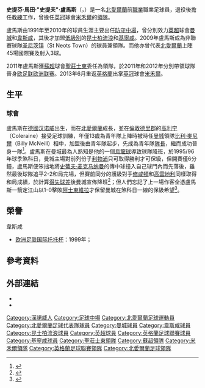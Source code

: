 {{noteTA|G1=足球|G2=蘇超|G3=FAcup|G4=EPL
|T=zh-hans:史蒂夫·洛马斯; zh-hk:史提夫·盧馬斯; 
|1=zh-hans:史蒂夫; zh-hk:史提夫; 
|2=zh-hans:洛马斯; zh-hk:盧馬斯; 
|3=zh-hans:马丁; zh-hk:馬田; 
|4=zh-hans:斯蒂芬; zh-hk:史提芬; 
|5=zh-hans:欧洲足联国际托托杯; zh-hk:歐洲足協圖圖盃;
|6=zh-hans:欧足联欧洲联赛; zh-hk:歐霸盃;
|7=zh-hans:德雷克·麦克因斯; zh-hk:戴歷·麥因尼斯;
|8=zh-hans:史蒂夫·麦克马纳曼; zh-hk:史提夫·麥馬拿文;
}}
{{Infobox football biography
| name           = 史提夫·盧馬斯<br>''Steve Lomas''
| image          = [[Image:Steve_Lomas.png|240px]]
| fullname       = Stephen Martin Lomas<ref name="Hugman 2008-09">{{cite book
 | last = Hugman
 | first = Barry J. (ed)
 | title = The PFA Footballers' Who's Who 2008–09
 | publisher = Mainstream
 | year = 2008
 | isbn = 978-1-84596-324-8}}</ref>
| height         = {{height|ft=6|in=0}}
| birth_date     = {{birth date and age|1974|1|18|df=y}}
| birth_place    = [[德國|德國]][[汉诺威|汉诺威]]
| currentclub    = 沒有
| position       = [[中場|中場]]
| youthyears1    = 
| youthclubs1    = [[Coleraine_F.C.|高利宁]]
| youthyears2    = 
| youthclubs2    = [[曼彻斯特城足球俱乐部|曼城]]
| years1         = 1991–1997 
| clubs1         = [[曼彻斯特城足球俱乐部|曼城]] 
| caps1          = 111 
| goals1         = 8 
| years2         = 1997–2005 
| clubs2         = [[西汉姆联足球俱乐部|韋斯咸]]
| caps2          = 187 
| goals2         = 10 
| years3         = 2005–2007 
| clubs3         = [[女王公园巡游者足球俱乐部|昆士柏流浪]] 
| caps3          = 55 
| goals3         = 2 
| years4         = 2007–2008 
| clubs4         = [[吉林汉姆足球俱乐部|基寧咸]]
| caps4          = 8 
| goals4         = 0 
| years5         = 2009–2010
| clubs5         = [[St_Neots_Town_F.C.|圣尼茨镇]]
| caps5          = ? 
| goals5         = ?
| totalcaps      = 361+
| totalgoals     = 20+
| nationalyears1 = 1994–2003
| nationalteam1  = [[北愛爾蘭足球代表隊|北愛爾蘭]]
| nationalcaps1  = 45
| nationalgoals1 = 3
| manageryears1  = 2009–2010
| managerclubs1  = [[St_Neots_Town_F.C.|圣尼茨镇]]
| manageryears2  = 2011–2013
| managerclubs2  = [[圣庄士东足球俱乐部|聖莊士東]]
| manageryears3  = 2013
| managerclubs3  = [[米尔沃尔足球俱乐部|米禾爾]]
}}
'''史提芬·馬田·"史提夫"·盧馬斯'''（{{lang-en|'''Stephen Martin "Steve" Lomas'''}}，{{bd|1974年|1月18日|catIdx=Lomas, Steve}}）是一名[[北愛爾蘭|北愛爾蘭]]前[[職業|職業]]職業足球員，退役後擔任[[教練|教練]]工作，曾擔任[[英冠|英冠]]球會[[米尔沃尔足球俱乐部|米禾爾]]的[[領隊_(足球)|領隊]]。

盧馬斯由1991年至2010年的球員生涯主要出任[[中場|防守中場]]，曾分別效力[[英超|英超]]球會[[曼彻斯特城足球俱乐部|曼城]]和[[西汉姆联足球俱乐部|韋斯咸]]，其後才加盟[[英格蘭足球聯賽|低級別]]的[[女王公园巡游者足球俱乐部|昆士柏流浪]]和[[吉林汉姆足球俱乐部|基寧咸]]。2009年盧馬斯成為非聯賽球隊[[St_Neots_Town_F.C.|圣尼茨镇]]（St Neots Town）的球員兼領隊。而他亦曾代表[[北愛爾蘭足球代表隊|北愛爾蘭]]上陣45場國際賽及射入3球。

2011年盧馬斯獲[[蘇超|蘇超]]球會[[圣庄士东足球俱乐部|聖莊士東]]委任為領隊，於2011年和2012年分別帶領球隊晉身[[欧足联欧洲联赛|欧足联欧洲联赛]]。2013年6月重返[[英格蘭|英格蘭]]出掌[[英冠|英冠]]球會[[米尔沃尔足球俱乐部|米禾爾]]。

==生平==
===球會===
盧馬斯在[[德國|德國]][[汉诺威|汉诺威]]出生，而在[[北愛爾蘭|北愛爾蘭]]成長，並在[[倫敦德里郡|倫敦德里郡]]的[[Coleraine_F.C.|高利宁]]（Coleraine）接受足球訓練，年僅13歲為青年隊上陣時被時任[[曼彻斯特城足球俱乐部|曼城]]領隊[[比利·麥尼爾|比利·麥尼爾]]（Billy McNeill）相中，加盟後由青年隊起步，先成為青年隊[[隊長_(足球)|隊長]]，繼而成功晉身一隊<ref name="Five things">{{cite web |language=en |url=http://theawayend.net/articles/football/the-away-end-archive/929-five-things-you-didnt-know-about-st-johnstone-manager-steve-lomas |title=Five things you didn't know about St Johnstone manager Steve Lomas |publisher=''theawayend.net'' |date= |accessdate=2013-06-08 |archive-url=https://web.archive.org/web/20160305053332/http://theawayend.net/articles/football/the-away-end-archive/929-five-things-you-didnt-know-about-st-johnstone-manager-steve-lomas |archive-date=2016-03-05 |dead-url=yes }}</ref>。盧馬斯在曼城最為人熟知是他的一個[[烏龍球|烏龍球]]導致球隊降班，於1995/96年球季煞科日，曼城主場對前列份子[[利物浦足球俱乐部|利物浦]]只可取得勝利才可保級，但開賽僅6分鐘，盧馬斯便笨拙地將[[史蒂夫·麦克马纳曼|史蒂夫·麦克马纳曼]]的傳中球撞入自己球門內而先落後，雖然最後球隊追平2-2和局完場，但賽前同分的護級對手[[南安普顿足球俱乐部|修咸頓]]和[[考文垂足球俱乐部|高雲地利]]同樣取得和局成績，於計算[[得失球差|得失球差]]後曼城宣佈降班<ref>{{cite web |language=en |url=http://www.guardian.co.uk/sport/blog/2012/aug/24/joy-of-six-liverpool-manchester-city |title=The Joy of Six: great Liverpool v Manchester City matches |publisher=''guardian.co.uk'' |date= |accessdate=2013-06-12 |archive-date=2012-09-16 |archive-url=https://web.archive.org/web/20120916044036/http://www.guardian.co.uk/sport/blog/2012/aug/24/joy-of-six-liverpool-manchester-city |dead-url=no }}</ref>；但人們忘記了上一場作客全憑盧馬斯一箭定江山以1-0擊敗[[阿士東維拉足球會|阿士東維拉]]才保留曼城在煞科日一線的保級希望<ref>{{cite web |language=en |url=http://www.transfermarkt.co.uk/en/aston-villa_manchester-city/index/spielbericht_1113008.html |title=Aston Villa Man City 0:1(0:0) |publisher=''transfermarkt.co.uk'' |date= |accessdate=2013-06-12}}</ref>。
<!--
He then moved to [[西汉姆联足球俱乐部|韋斯咸]] in 1997 for a fee of £2.5 million.<ref name=Irons>{{cite web|url=http://www.westhamstats.info/westham.php?west=2&ham=416&united=Steve_Lomas|title=Welcome to the Wonderful World of West Ham United Statistics Steve Lomas|publisher=www.westhamstats.info|accessdate=2010-11-23|date=}}</ref> He made his West Ham debut on 9 April 1997 in a 0–0 draw with [[米德尔斯堡足球俱乐部|米杜士堡]]; his first goal coming on 3 December 1997 in a 4–1 defeat of [[水晶宫足球俱乐部|水晶宮]].<ref name=Irons/> 
He made 227 competitive appearances, scoring 13 goals,<ref name=Irons/> became [[隊長_(足球)|隊長]] and was a member of the West Ham team which won the [[欧洲足联国际托托杯|欧洲足联国际托托杯]] in 1999.<ref>{{cite web|url=http://www.sportinglife.com/football/premiership/westham/reports/story_get.cgi?STORY_NAME=soccer/99/08/24/SOCCER_West_Ham_Nightlead.html&TEAMHD=westham&DIV=prem&TEAM=WEST--HAM&RH=West--Ham&PREV_SEASON=1998|title=Metz 1 West Ham 3 (Agg: 2-3)
|publisher=www.sportinglife.com|accessdate=2010-11-23|date=1999-08-24}}</ref>

On 31 August 2005, he was released on a free transfer and joined [[女王公园巡游者足球俱乐部|昆士柏流浪]].<ref>{{cite web|url=http://www.qpr.co.uk/page/NewsDetail/0,,10373~707431,00.html|title=Lomas signs|publisher=www.qpr.co.uk|accessdate=2010-11-23|date=2005-09-06}}</ref>

He left QPR in May 2007, and joined [[吉林汉姆足球俱乐部|基寧咸]] on 31 July 2007.<ref>[http://www.gillinghamfootballclub.premiumtv.co.uk/page/News/NewsDetail/0,,10416~1082263,00.html Official Gillingham website]</ref> On 9 January 2008, Gillingham manager [[Mark_Stimson|Mark Stimson]] revealed that Lomas had been placed on the transfer list.<ref>{{cite web|url=http://www.gillinghamfootballclub.premiumtv.co.uk/page/PressReleases/0,,10416~1210588,00.html|title=Exclusive:Nine players available for transfer|publisher=Gillingham F.C.|accessdate=2008-01-09|date=2008-01-19}}</ref> On 31 January it was announced that Lomas had been released from his contract.<ref>{{cite web|url=http://www.gillinghamfootballclub.premiumtv.co.uk/page/NewsDetail/0,,10416~1230536,00.html|title=Exclusive:Lomas, Graham and Armstrong all depart|publisher=Gillingham F.C.|accessdate=2008-02-01|date=2008-01-31}}</ref>

===國家隊===
1994年4月21日盧馬斯首次代表[[北愛爾蘭足球代表隊|北愛爾蘭]]於[[1996年欧洲足球锦标赛|歐洲國家盃]]外圍賽在主場迎戰[[列支敦士登国家足球队|列支敦士登]]，盧馬斯射入球隊的第二球，協助北愛爾蘭大勝4-1<ref>{{cite web |language=en |url=http://int.soccerway.com/matches/1994/04/20/europe/european-championship-qualification/northern-ireland/liechtenstein/628870/ |title=NORTHERN IRELAND 4 - 1 LIECHTENSTEIN |publisher=''int.soccerway.com'' |date= |accessdate=2013-06-08}}</ref>。盧馬斯其後合共為北愛爾蘭上陣46場及射入3球，更成為國家隊的隊長。

===教練及領隊===
After leaving 基寧咸, Lomas took up a coaching role at [[诺维奇城足球俱乐部|諾域治]] before managing [[St_Neots_Town_F.C.|圣尼茨镇]].<ref>[http://www.stneotsfc.com/news/article229.html/ St Neots Town FC Official Website]</ref>{{dead link|date=November 2011}} from 23 March 2009, until July 2010, leading the club to their most successful season for 40 years.<ref>[http://www.stneotsfc.com/news/article618.html/ St Neots Town FC Official Website]</ref>{{dead link|date=November 2011}} He left the club briefly in January 2010, following the departure of chairman John Delaney, but returned after Delaney had been reinstated as Chairman. Lomas resigned from St Neots in July 2010 to pursue his ambition to manage at a league club. At the end of February 2011 he accepted the position of reserve team manager at [[西汉姆联足球俱乐部|韋斯咸]].<ref>{{cite web|url=http://www.whufc.com/articles/20110228/lomas-returns_2236884_2304399 |title=Lomas returns | News | Latest News | News | West Ham United |publisher=Whufc.com |date= |accessdate=2011-03-04}}</ref>

;聖莊士東
In November 2011, Lomas signed a two-and-a-half year deal to manage [[蘇格蘭足球超級聯賽|蘇格蘭足球超級聯賽]] side [[圣庄士东足球俱乐部|聖莊士東]] following the departure of [[德雷克·麦克因斯|德雷克·麦克因斯]] to English [[英格蘭足球冠軍聯賽|英冠]] team [[布里斯托尔城足球俱乐部|布里斯托城]]. Shortly after signing the deal to become first team manager he was joined by former [[北愛爾蘭足球代表隊|北愛爾蘭]] goalkeeper and [[Lisburn_Distillery_F.C.|Lisburn Distillery]] manager [[Tommy_Wright_(Northern_Ireland_footballer)|湯美·胡禮]]（Tommy Wright） who had agreed to join the club as an assistant to Lomas.<ref>{{cite web|title=St Johnstone confirm Steve Lomas as manager|url=http://news.bbc.co.uk/sport1/hi/football/15526952.stm|publisher=BBC Sport|accessdate=3 November 2011}}</ref> In his first season as manager of St Johnstone, Lomas took the club to a top 6 finish for the first time since 1999.<ref>{{cite web|title=St Johnstone 2 - 1 Hearts: Saints secure top-six slot|url=http://www.scotsman.com/scotland-on-sunday/sport/st-johnstone-2-1-hearts-saints-secure-top-six-slot-1-2194733}}</ref>

After [[哈茨足球俱乐部|赫斯]] won the Scottish Cup, St Johnstone also qualified for the [[欧足联欧洲联赛|欧足联欧洲联赛]], entering the competition in the second qualifying round.<ref>{{cite web|title=Premier League and Football League: Ups and downs|url=http://www.bbc.co.uk/sport/0/mobile/football/17288116}}</ref> Initially there was confusion about who their opponents would be, because of an appeal to CAS by Turkish club, [[贝西克塔斯体操俱乐部|比錫達斯]], who had been banned from this season's European competition by UEFA.<ref>{{cite web|title=St Johnstone face Eskisehirspor unless Besiktas win appeal|url=http://www.dailymail.co.uk/sport/football/article-2164475/St-Johnstone-draw-Eskisehirspor-Europa-League-qualifying-round.html}}</ref> Turkish club, [[艾斯基沙希|艾斯基沙希]]（Eskisehirspor） were, however, confirmed as opponents of St Johnstone with the first leg to be played in Turkey on 19 July and the second leg at home at McDiarmid Park, Perth on 26 July 2012.<ref>{{cite web|title=Eskisehirspor confirmed as St Johnstone's Euro opponents|url=http://www.bbc.co.uk/sport/0/football/18747693}}</ref>

Despite a slow start to the 2012–13 season after many changes to the squad - 12 players were out of contract during the summer - St Johnstone had an excellent September, drawing with [[邓迪联足球俱乐部|登地聯]] and winning the next four matches, the first against [[凯尔特人足球俱乐部|些路迪]], ending [[罗斯郡足球俱乐部|羅斯郡]]'s 40 game unbeaten run and beating rivals [[邓迪足球俱乐部|登地]], as well as reaching the quarter finals of the [[蘇格蘭聯賽盃|蘇格蘭聯賽盃]]. On 4 October 2012, Lomas was named SPL Manager of the month, the first time a St Johnstone manager had won the award.<ref>{{cite web|title=St Johnstone's Steve Lomas named SPL Manager of the Month for September|url=http://www.bbc.co.uk/sport/0/football/19820221}}</ref> On beating the Manager of the Month "curse" in October to record 5th and 6th straight wins against [[圣米伦足球俱乐部|聖美倫]] and  [[基马诺克足球俱乐部|基爾馬諾克]], Steve Lomas achieved the best run of results at St Johnstone since 1971,<ref>{{cite web|title=St Johnstone boss Steve Lomas Praises record-equalling side|url=http://www.bbc.co.uk/sport/0/football/20018760}}</ref> reaching 2nd place in the SPL table behind Celtic.<ref>{{cite web|title=St Johnstone boss Steve Lomas: Second place is pleasing.. but it could be even better|url=http://www.dailyrecord.co.uk/sport/football/football-news/st-johnstone-boss-steve-lomas-1393942}}</ref>

In October 2012, Lomas' name began to be linked with vacant manager's positions in English clubs; first at [[伯恩茅斯足球俱乐部|般尼茅夫]]<ref>{{cite web|title=Bournemouth: Steve Cotterill return is unlikely|url=http://www.bbc.co.uk/sport/0/football/19844119}}</ref> then [[伯恩利足球俱乐部|般尼]]<ref>{{cite web|title=Lomas into Turf Frame|url=http://www.lancashiretelegraph.co.uk/sport/football/10003123.Lomas_into_Turf_frame/}}</ref> [[弗利特伍德镇足球俱乐部|費列活特]] <ref>{{cite web|title=Lomas Leading the way to replace Mellon at League Two Fleetwood|url=http://www.dailymail.co.uk/sport/football/article-2243058/Steve-Lomas-contender-new-Fleetwood-Town-manager.html}}</ref> [[唐卡斯特流浪足球俱乐部|唐卡士打]] <ref>{{cite web|title=St Johnstone Boss set for Doncaster move after Harry Redknapp Recommendation|url=http://www.dailyrocrd.co.uk/sport/football/football-news/st-Johnstone-boss-Steve-lomas-1524033}}</ref> and [[考文垂足球俱乐部|高雲地利]].

Lomas achieved a second successive top six SPL finish with a game to spare, and on the last game of the season on 19 May 2013, in his first full season in charge, a 2-0 victory over [[马瑟韦尔足球俱乐部|馬瑟韋爾]] gave St. Johnstone 3rd place in the SPL and [[欧足联欧洲联赛|欧足联欧洲联赛]] qualification, the first time in their history that St Johnstone had gained back to back [[European_football|European qualification]].<ref>{{cite web|title=Heaven and Perth|url=http://www.thescottishsun.co.uk/scotsol/homepage/sport/spl/4934397/Heaven-n-Perth.html}}</ref>

;米禾爾
2013年6月5日[[英冠|英冠]]球會[[米尔沃尔足球俱乐部|米禾爾]]獲准與盧馬斯正式商討加盟事宜<ref>{{cite web |language=en |title=Official Approach For Lomas |url=http://www.millwallfc.co.uk/news/article/manager-update-4-855835.aspx}}</ref>，並於翌日宣佈獲聘為領隊<ref>{{cite web |language=en | url=http://www.bbc.co.uk/sport/0/football/22783747 | title=Steve Lomas: Millwall appoint St Johnstone manager | publisher=''[[BBC_Sport|BBC Sport]]'' | date=2013-06-06 | accessdate=2013-06-07}}</ref>。

2013年12月26日，於拆禮物日作客[[沃特福德足球俱乐部|沃特福德]]慘敗0-4後，盧馬斯被米禾爾辭退<ref>{{cite web |language=en | url=http://www.bbc.com/sport/0/football/25522384 | title=Millwall: Steve Lomas sacked after Watford defeat on Boxing Day | publisher=''[[BBC_Sport|BBC Sport]]'' | date=2013-12-26 | accessdate=2013-12-26}}</ref>。
-->
==榮譽==
;韋斯咸
* [[欧洲足联国际托托杯|欧洲足联国际托托杯]]：1999年；

==參考資料==
{{Reflist|2}}

==外部連結==
*{{soccerbase|id=4593|name=史提夫·盧馬斯}}
*{{soccerbase (manager)|id=2426|name=史提夫·盧馬斯}}

{{米禾爾領隊}}

{{DEFAULTSORT:Lomas, Steve}}
[[Category:漢諾威人|Category:漢諾威人]]
[[Category:足球中場|Category:足球中場]]
[[Category:北愛爾蘭足球運動員|Category:北愛爾蘭足球運動員]]
[[Category:北愛爾蘭足球代表隊球員|Category:北愛爾蘭足球代表隊球員]]
[[Category:曼城球員|Category:曼城球員]]
[[Category:韋斯咸球員|Category:韋斯咸球員]]
[[Category:昆士柏流浪球員|Category:昆士柏流浪球員]]
[[Category:英超球員|Category:英超球員]]
[[Category:英格蘭足球聯賽球員|Category:英格蘭足球聯賽球員]]
[[Category:基寧咸球員|Category:基寧咸球員]]
[[Category:聖莊士東領隊|Category:聖莊士東領隊]]
[[Category:蘇超領隊|Category:蘇超領隊]]
[[Category:米禾爾領隊|Category:米禾爾領隊]]
[[Category:英格蘭足球聯賽領隊|Category:英格蘭足球聯賽領隊]]
[[Category:北愛爾蘭足球領隊|Category:北愛爾蘭足球領隊]]